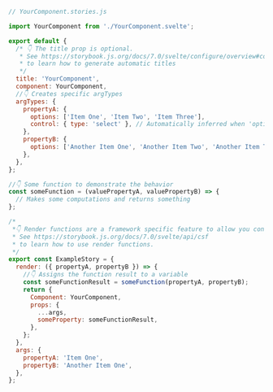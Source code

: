 ```js
// YourComponent.stories.js

import YourComponent from './YourComponent.svelte';

export default {
  /* 👇 The title prop is optional.
   * See https://storybook.js.org/docs/7.0/svelte/configure/overview#configure-story-loading
   * to learn how to generate automatic titles
   */
  title: 'YourComponent',
  component: YourComponent,
  //👇 Creates specific argTypes
  argTypes: {
    propertyA: {
      options: ['Item One', 'Item Two', 'Item Three'],
      control: { type: 'select' }, // Automatically inferred when 'options' is defined
    },
    propertyB: {
      options: ['Another Item One', 'Another Item Two', 'Another Item Three'],
    },
  },
};

//👇 Some function to demonstrate the behavior
const someFunction = (valuePropertyA, valuePropertyB) => {
  // Makes some computations and returns something
};

/*
 *👇 Render functions are a framework specific feature to allow you control on how the component renders.
 * See https://storybook.js.org/docs/7.0/svelte/api/csf
 * to learn how to use render functions.
 */
export const ExampleStory = {
  render: ({ propertyA, propertyB }) => {
    //👇 Assigns the function result to a variable
    const someFunctionResult = someFunction(propertyA, propertyB);
    return {
      Component: YourComponent,
      props: {
        ...args,
        someProperty: someFunctionResult,
      },
    };
  },
  args: {
    propertyA: 'Item One',
    propertyB: 'Another Item One',
  },
};
```